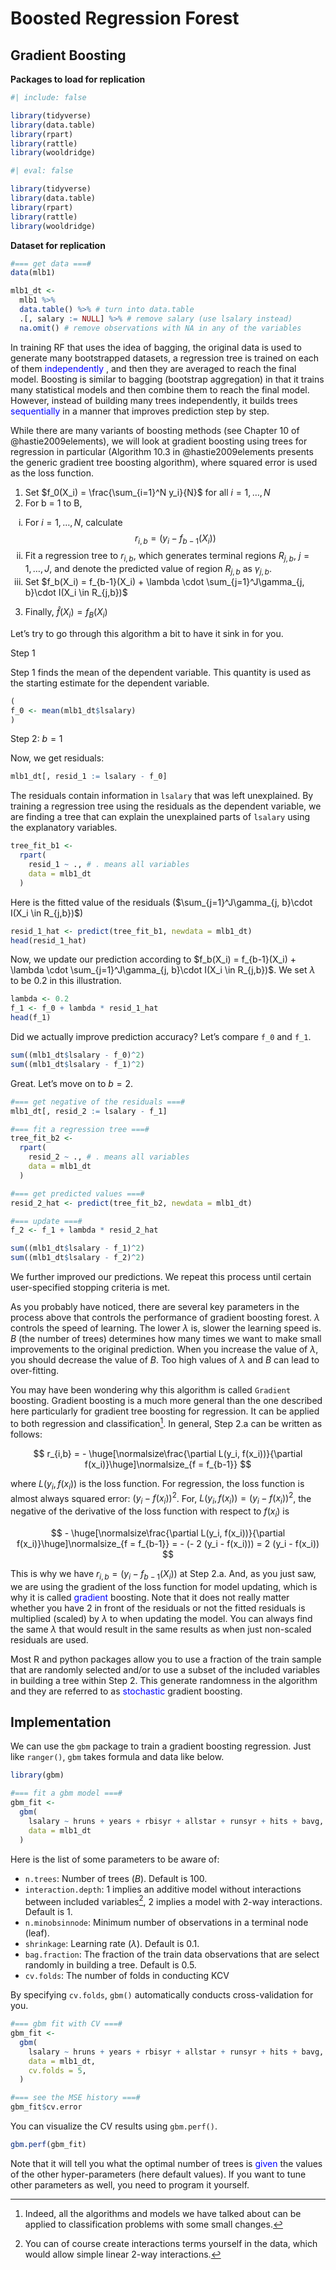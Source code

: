 # Boosted Regression Forest


## Gradient Boosting

::: {.column-margin}
**Packages to load for replication**

```r
#| include: false

library(tidyverse)
library(data.table)
library(rpart)
library(rattle)
library(wooldridge)
```

```r
#| eval: false

library(tidyverse)
library(data.table)
library(rpart)
library(rattle)
library(wooldridge)
```

**Dataset for replication**

```r
#=== get data ===#
data(mlb1)

mlb1_dt <- 
  mlb1 %>% 
  data.table() %>% # turn into data.table 
  .[, salary := NULL] %>% # remove salary (use lsalary instead)
  na.omit() # remove observations with NA in any of the variables
```
:::


In training RF that uses the idea of bagging, the original data is used to generate many bootstrapped datasets, a regression tree is trained on each of them <span style="color:blue"> independently </span>, and then they are averaged to reach the final model. Boosting is similar to bagging (bootstrap aggregation) in that it trains many statistical models and then combine them to reach the final model. However, instead of building many trees independently, it builds trees <span style="color:blue"> sequentially </span> in a manner that improves prediction step by step.

While there are many variants of boosting methods (see Chapter 10 of @hastie2009elements), we will look at gradient boosting using trees for regression in particular (Algorithm 10.3 in @hastie2009elements presents the generic gradient tree boosting algorithm), where squared error is used as the loss function.  

1. Set $f_0(X_i)  = \frac{\sum_{i=1}^N y_i}{N}$ for all $i = 1, \dots, N$
2. For b = 1 to B,
  i. For $i = 1, \dots, N$, calculate
    $$
    r_{i,b} =  (y_i - f_{b-1}(X_i))
    $$
  ii. Fit a regression tree to $r_{i, b}$, which generates terminal regions $R_{j,b}$, $j = 1, \dots, J$, and denote the predicted value of region $R_{j,b}$ as $\gamma_{j,b}$.
  iii. Set $f_b(X_i) = f_{b-1}(X_i) + \lambda \cdot \sum_{j=1}^J\gamma_{j, b}\cdot I(X_i \in R_{j,b})$
3. Finally, $\hat{f}(X_i) = f_B(X_i)$

Let's try to go through this algorithm a bit to have it sink in for you.

Step 1

Step 1 finds the mean of the dependent variable. This quantity is used as the starting estimate for the dependent variable. 

```r
(
f_0 <- mean(mlb1_dt$lsalary)
)
```

Step 2: $b = 1$

Now, we get residuals:

```r
mlb1_dt[, resid_1 := lsalary - f_0]
```

The residuals contain information in `lsalary` that was left unexplained. By training a regression tree using the residuals as the dependent variable, we are finding a tree that can explain the unexplained parts of `lsalary` using the explanatory variables. 

```r
tree_fit_b1 <- 
  rpart(
    resid_1 ~ ., # . means all variables
    data = mlb1_dt 
  )
```

Here is the fitted value of the residuals ($\sum_{j=1}^J\gamma_{j, b}\cdot I(X_i \in R_{j,b})$)

```r
resid_1_hat <- predict(tree_fit_b1, newdata = mlb1_dt)
head(resid_1_hat)
```

Now, we update our prediction according to $f_b(X_i) = f_{b-1}(X_i) + \lambda \cdot \sum_{j=1}^J\gamma_{j, b}\cdot I(X_i \in R_{j,b})$. We set $\lambda$ to be $0.2$ in this illustration.

```r
lambda <- 0.2
f_1 <- f_0 + lambda * resid_1_hat
head(f_1)
```

Did we actually improve prediction accuracy? Let's compare `f_0` and `f_1`.

```r
sum((mlb1_dt$lsalary - f_0)^2)
sum((mlb1_dt$lsalary - f_1)^2)
```

Great. Let's move on to $b = 2$.

```r
#=== get negative of the residuals ===#
mlb1_dt[, resid_2 := lsalary - f_1]

#=== fit a regression tree ===#
tree_fit_b2 <- 
  rpart(
    resid_2 ~ ., # . means all variables
    data = mlb1_dt 
  )

#=== get predicted values ===#
resid_2_hat <- predict(tree_fit_b2, newdata = mlb1_dt)

#=== update ===#
f_2 <- f_1 + lambda * resid_2_hat
```

```r
sum((mlb1_dt$lsalary - f_1)^2)
sum((mlb1_dt$lsalary - f_2)^2)
```

We further improved our predictions. We repeat this process until certain user-specified stopping criteria is met. 

As you probably have noticed, there are several key parameters in the process above that controls the performance of gradient boosting forest. $\lambda$ controls the speed of learning. The lower $\lambda$ is, slower the learning speed is. $B$ (the number of trees) determines how many times we want to make small improvements to the original prediction. When you increase the value of $\lambda$, you should decrease the value of $B$. Too high values of $\lambda$ and $B$ can lead to over-fitting. 

You may have been wondering why this algorithm is called `Gradient` boosting. Gradient boosting is a much more general than the one described here particularly for gradient tree boosting for regression. It can be applied to both regression and classification^[Indeed, all the algorithms and models we have talked about can be applied to classification problems with some small changes.]. In general, Step 2.a can be written as follows:

$$
r_{i,b} = - \huge[\normalsize\frac{\partial L(y_i, f(x_i))}{\partial f(x_i)}\huge]\normalsize_{f = f_{b-1}}
$$

where $L(y_i, f(x_i))$ is the loss function. For regression, the loss function is almost always squared error: $(y_i - f(x_i))^2$. For, $L(y_i, f(x_i)) = (y_i - f(x_i))^2$, the negative of the derivative of the loss function with respect to $f(x_i)$ is 

$$
- \huge[\normalsize\frac{\partial L(y_i, f(x_i))}{\partial f(x_i)}\huge]\normalsize_{f = f_{b-1}} = - (- 2 (y_i - f(x_i))) = 2 (y_i - f(x_i)) 
$$

This is why we have $r_{i,b} = (y_i - f_{b-1}(X_i))$ at Step 2.a. And, as you just saw, we are using the gradient of the loss function for model updating, which is why it is called <span style="color:blue"> gradient </span> boosting. Note that it does not really matter whether you have $2$ in front of the residuals or not the fitted residuals is multiplied (scaled) by $\lambda$ to when updating the model. You can always find the same $\lambda$ that would result in the same results as when just non-scaled residuals are used.

Most R and python packages allow you to use a fraction of the train sample that are randomly selected and/or to use a subset of the included variables in building a tree within Step 2. This generate randomness in the algorithm and they are referred to as <span style="color:blue"> stochastic </span>gradient boosting.

## Implementation

We can use the `gbm` package to train a gradient boosting regression. Just like `ranger()`, `gbm` takes formula and data like below.

```r
library(gbm)

#=== fit a gbm model ===#
gbm_fit <- 
  gbm(
    lsalary ~ hruns + years + rbisyr + allstar + runsyr + hits + bavg, 
    data = mlb1_dt 
  )
```

Here is the list of some parameters to be aware of:

+ `n.trees`: Number of trees ($B$). Default is $100$.
+ `interaction.depth`: 1 implies an additive model without interactions between included variables^[You can of course create interactions terms yourself in the data, which would allow simple linear 2-way interactions.], 2 implies a model with 2-way interactions. Default is 1.
+ `n.minobsinnode`: Minimum number of observations in a terminal node (leaf). 
+ `shrinkage`: Learning rate ($\lambda$). Default is 0.1.
+ `bag.fraction`: The fraction of the train data observations that are select randomly in building a tree. Default is 0.5.
+ `cv.folds`: The number of folds in conducting KCV

By specifying `cv.folds`, `gbm()` automatically conducts cross-validation for you. 

```r
#=== gbm fit with CV ===#
gbm_fit <- 
  gbm(
    lsalary ~ hruns + years + rbisyr + allstar + runsyr + hits + bavg, # . means all variables
    data = mlb1_dt,
    cv.folds = 5,
  )

#=== see the MSE history ===#  
gbm_fit$cv.error
```

You can visualize the CV results using `gbm.perf()`.

```r
gbm.perf(gbm_fit)
```

Note that it will tell you what the optimal number of trees is <span style="color:blue"> given </span> the values of the other hyper-parameters (here default values). If you want to tune other parameters as well, you need to program it yourself.